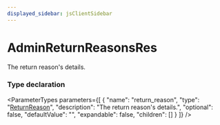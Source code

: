 ```yaml
---
displayed_sidebar: jsClientSidebar
---
```



# AdminReturnReasonsRes

The return reason's details.

### Type declaration

<ParameterTypes parameters={[
  {
    "name": "return_reason",
    "type": "[ReturnReason](../classes/internal.ReturnReason.mdx)",
    "description": "The return reason's details.",
    "optional": false,
    "defaultValue": "",
    "expandable": false,
    "children": []
  }
]} />

